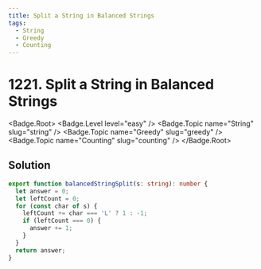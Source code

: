 ```yaml
---
title: Split a String in Balanced Strings
tags:
  - String
  - Greedy
  - Counting
---
```


# 1221. Split a String in Balanced Strings

<Badge.Root>
  <Badge.Level level="easy" />
  <Badge.Topic name="String" slug="string" />
  <Badge.Topic name="Greedy" slug="greedy" />
  <Badge.Topic name="Counting" slug="counting" />
</Badge.Root>

## Solution

```typescript filename="solution.ts" copy
export function balancedStringSplit(s: string): number {
  let answer = 0;
  let leftCount = 0;
  for (const char of s) {
    leftCount += char === 'L' ? 1 : -1;
    if (leftCount === 0) {
      answer += 1;
    }
  }
  return answer;
}
```

<ProblemLink
  codingSite="leetcode"
  href="https://leetcode.com/problems/split-a-string-in-balanced-strings"
  title="Split a String in Balanced Strings"
/>
